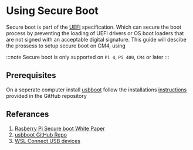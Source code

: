 
# Using Secure Boot

Secure boot is part of the [UEFI](https://uefi.org/) specification.
Which can secure the boot process by preventing the loading of UEFI drivers or
OS boot loaders that are not signed with an acceptable digital signature.
This guide will descibe the prossess to setup secure boot on CM4, using

:::note
Secure boot is only supported on `Pi 4`, `Pi 400`, `CM4` or later
:::

## Prerequisites
On a seperate computer install [usbboot](https://github.com/raspberrypi/usbboot) follow the installations
[instructions](https://github.com/raspberrypi/usbboot/blob/master/Readme.md) provided in the GitHub repository


## Referances

1. [Rasberry Pi Secure boot White Paper](https://pip.raspberrypi.com/categories/685-whitepapers-app-notes/documents/RP-003466-WP/Boot-Security-Howto.pdf)
2. [usbboot GitHub Repo](https://github.com/raspberrypi/usbboot)
3. [WSL Connect USB devices](https://learn.microsoft.com/en-us/windows/wsl/connect-usb)
